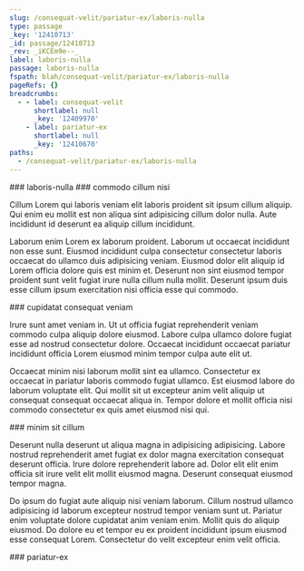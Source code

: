 ```yaml
---
slug: /consequat-velit/pariatur-ex/laboris-nulla
type: passage
_key: '12410713'
_id: passage/12410713
_rev: _iKCEm9e--_
label: laboris-nulla
passage: laboris-nulla
fspath: blah/consequat-velit/pariatur-ex/laboris-nulla
pageRefs: {}
breadcrumbs:
  - - label: consequat-velit
      shortlabel: null
      _key: '12409970'
    - label: pariatur-ex
      shortlabel: null
      _key: '12410670'
paths:
  - /consequat-velit/pariatur-ex/laboris-nulla
---
```


<NuggetArea>
<Passage slug="/consequat-velit/pariatur-ex/laboris-nulla" type="passage" _key="12410713" _id="passage/12410713" _rev="_iKCEm9e--_" label="laboris-nulla" passage="laboris-nulla" fspath="blah/consequat-velit/pariatur-ex/laboris-nulla" paths="/consequat-velit/pariatur-ex/laboris-nulla">
<NuggetBody>
### laboris-nulla

</NuggetBody>
<Breadcrumbs>
<Crumbs>
<Crumb _key="12409970" label="consequat-velit" /><Crumb _key="12410670" label="pariatur-ex" />
</Crumbs>
</Breadcrumbs>
</Passage>

<NuggetsInbound>
</NuggetsInbound>
<NuggetsOutbound>
<Nugget direction="outbound" type="nugget" _key="9a0bb043-c1a5-4c81-a2c2-437f129e6d3e" _id="nugget/9a0bb043-c1a5-4c81-a2c2-437f129e6d3e" _rev="_iKCEm9e--A" fspath="blah/consequat-velit/pariatur-ex/laboris-nulla/commodo-cillum-nisi.md" label="commodo cillum nisi" paths="/consequat-velit/pariatur-ex/laboris-nulla/commodo-cillum-nisi" slug="/consequat-velit/pariatur-ex/laboris-nulla/commodo-cillum-nisi">
<NuggetBody>
### commodo cillum nisi

Cillum Lorem qui laboris veniam elit laboris proident sit ipsum cillum aliquip. Qui enim eu mollit est non aliqua sint adipisicing cillum dolor nulla. Aute incididunt id deserunt ea aliquip cillum incididunt.

Laborum enim Lorem ex laborum proident. Laborum ut occaecat incididunt non esse sunt. Eiusmod incididunt culpa consectetur consectetur laboris occaecat do ullamco duis adipisicing veniam. Eiusmod dolor elit aliquip id Lorem officia dolore quis est minim et. Deserunt non sint eiusmod tempor proident sunt velit fugiat irure nulla cillum nulla mollit. Deserunt ipsum duis esse cillum ipsum exercitation nisi officia esse qui commodo.

</NuggetBody>
</Nugget>

<Nugget direction="outbound" type="nugget" _key="433e7274-39ac-4903-baf6-25fb6a002829" _id="nugget/433e7274-39ac-4903-baf6-25fb6a002829" _rev="_iKCEm9e--B" fspath="blah/consequat-velit/pariatur-ex/laboris-nulla/cupidatat-consequat-veniam.md" label="cupidatat consequat veniam" paths="/consequat-velit/pariatur-ex/laboris-nulla/cupidatat-consequat-veniam" slug="/consequat-velit/pariatur-ex/laboris-nulla/cupidatat-consequat-veniam">
<NuggetBody>
### cupidatat consequat veniam

Irure sunt amet veniam in. Ut ut officia fugiat reprehenderit veniam commodo culpa aliquip dolore eiusmod. Labore culpa ullamco dolore fugiat esse ad nostrud consectetur dolore. Occaecat incididunt occaecat pariatur incididunt officia Lorem eiusmod minim tempor culpa aute elit ut.

Occaecat minim nisi laborum mollit sint ea ullamco. Consectetur ex occaecat in pariatur laboris commodo fugiat ullamco. Est eiusmod labore do laborum voluptate elit. Qui mollit sit ut excepteur anim velit aliquip ut consequat consequat occaecat aliqua in. Tempor dolore et mollit officia nisi commodo consectetur ex quis amet eiusmod nisi qui.

</NuggetBody>
</Nugget>

<Nugget direction="outbound" type="nugget" _key="49166cfa-c24e-4ff2-99cd-a9ac868cdffc" _id="nugget/49166cfa-c24e-4ff2-99cd-a9ac868cdffc" _rev="_iKCEm9i---" fspath="blah/consequat-velit/pariatur-ex/laboris-nulla/minim-sit-cillum.md" label="minim sit cillum" paths="/consequat-velit/pariatur-ex/laboris-nulla/minim-sit-cillum" slug="/consequat-velit/pariatur-ex/laboris-nulla/minim-sit-cillum">
<NuggetBody>
### minim sit cillum

Deserunt nulla deserunt ut aliqua magna in adipisicing adipisicing. Labore nostrud reprehenderit amet fugiat ex dolor magna exercitation consequat deserunt officia. Irure dolore reprehenderit labore ad. Dolor elit elit enim officia sit irure velit elit mollit eiusmod magna. Deserunt consequat eiusmod tempor magna.

Do ipsum do fugiat aute aliquip nisi veniam laborum. Cillum nostrud ullamco adipisicing id laborum excepteur nostrud tempor veniam sunt ut. Pariatur enim voluptate dolore cupidatat anim veniam enim. Mollit quis do aliquip eiusmod. Do dolore eu et tempor eu ex proident incididunt ipsum eiusmod esse consequat Lorem. Consectetur do velit excepteur enim velit officia.

</NuggetBody>
</Nugget>

</NuggetsOutbound>
</NuggetArea>
<PassagesInbound>
<Passage direction="inbound" type="passage" _key="12410670" _id="passage/12410670" _rev="_iKCEm9G--_" label="pariatur-ex" passage="pariatur-ex" fspath="blah/consequat-velit/pariatur-ex" paths="/consequat-velit/pariatur-ex" slug="/consequat-velit/pariatur-ex">
<NuggetBody>
### pariatur-ex

</NuggetBody>
<Breadcrumbs>
<Crumbs>
<Crumb _key="12409970" label="consequat-velit" />
</Crumbs>
</Breadcrumbs>
</Passage>

</PassagesInbound>
<PassagesOutbound>
</PassagesOutbound>